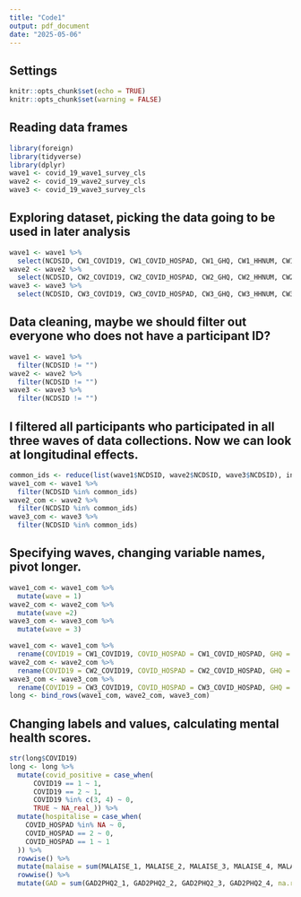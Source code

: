```yaml
---
title: "Code1"
output: pdf_document
date: "2025-05-06"
---
```

## Settings
```r
knitr::opts_chunk$set(echo = TRUE)
knitr::opts_chunk$set(warning = FALSE)
```
## Reading data frames
```r
library(foreign)
library(tidyverse)
library(dplyr)
wave1 <- covid_19_wave1_survey_cls
wave2 <- covid_19_wave2_survey_cls
wave3 <- covid_19_wave3_survey_cls
```
## Exploring dataset, picking the data going to be used in later analysis
```r
wave1 <- wave1 %>%
  select(NCDSID, CW1_COVID19, CW1_COVID_HOSPAD, CW1_GHQ, CW1_HHNUM, CW1_MALAISE_1, CW1_MALAISE_2, CW1_MALAISE_3, CW1_MALAISE_4, CW1_MALAISE_5, CW1_MALAISE_6, CW1_MALAISE_7, CW1_MALAISE_8, CW1_MALAISE_9, CW1_GAD2PHQ2_1, CW1_GAD2PHQ2_2, CW1_GAD2PHQ2_3, CW1_GAD2PHQ2_4)
wave2 <- wave2 %>%
  select(NCDSID, CW2_COVID19, CW2_COVID_HOSPAD, CW2_GHQ, CW2_HHNUM, CW2_MALAISE_1, CW2_MALAISE_2, CW2_MALAISE_3, CW2_MALAISE_4, CW2_MALAISE_5, CW2_MALAISE_6, CW2_MALAISE_7, CW2_MALAISE_8, CW2_MALAISE_9, CW2_GAD2PHQ2_1, CW2_GAD2PHQ2_2, CW2_GAD2PHQ2_3, CW2_GAD2PHQ2_4)
wave3 <- wave3 %>%
  select(NCDSID, CW3_COVID19, CW3_COVID_HOSPAD, CW3_GHQ, CW3_HHNUM, CW3_MALAISE_1, CW3_MALAISE_2, CW3_MALAISE_3, CW3_MALAISE_4, CW3_MALAISE_5, CW3_MALAISE_6, CW3_MALAISE_7, CW3_MALAISE_8, CW3_MALAISE_9, CW3_GAD2PHQ2_1, CW3_GAD2PHQ2_2, CW3_GAD2PHQ2_3, CW3_GAD2PHQ2_4)
```
## Data cleaning, maybe we should filter out everyone who does not have a participant ID?
```r
wave1 <- wave1 %>%
  filter(NCDSID != "")
wave2 <- wave2 %>%
  filter(NCDSID != "")
wave3 <- wave3 %>%
  filter(NCDSID != "")
```
## I filtered all participants who participated in all three waves of data collections. Now we can look at longitudinal effects.
```r
common_ids <- reduce(list(wave1$NCDSID, wave2$NCDSID, wave3$NCDSID), intersect)
wave1_com <- wave1 %>%
  filter(NCDSID %in% common_ids)
wave2_com <- wave2 %>%
  filter(NCDSID %in% common_ids)
wave3_com <- wave3 %>%
  filter(NCDSID %in% common_ids)
```
## Specifying waves, changing variable names, pivot longer.
```r
wave1_com <- wave1_com %>%
  mutate(wave = 1)
wave2_com <- wave2_com %>%
  mutate(wave =2)
wave3_com <- wave3_com %>%
  mutate(wave = 3)

wave1_com <- wave1_com %>%
  rename(COVID19 = CW1_COVID19, COVID_HOSPAD = CW1_COVID_HOSPAD, GHQ = CW1_GHQ, HHNUM = CW1_HHNUM, MALAISE_1 = CW1_MALAISE_1, MALAISE_2 = CW1_MALAISE_2, MALAISE_3 = CW1_MALAISE_3, MALAISE_4 = CW1_MALAISE_4, MALAISE_5 = CW1_MALAISE_5, MALAISE_6 = CW1_MALAISE_6, MALAISE_7 = CW1_MALAISE_7, MALAISE_8 = CW1_MALAISE_8, MALAISE_9 = CW1_MALAISE_9, GAD2PHQ2_1 = CW1_GAD2PHQ2_1, GAD2PHQ2_2 = CW1_GAD2PHQ2_2, GAD2PHQ2_3 = CW1_GAD2PHQ2_3, GAD2PHQ2_4 = CW1_GAD2PHQ2_4)
wave2_com <- wave2_com %>%
  rename(COVID19 = CW2_COVID19, COVID_HOSPAD = CW2_COVID_HOSPAD, GHQ = CW2_GHQ, HHNUM = CW2_HHNUM, MALAISE_1 = CW2_MALAISE_1, MALAISE_2 = CW2_MALAISE_2, MALAISE_3 = CW2_MALAISE_3, MALAISE_4 = CW2_MALAISE_4, MALAISE_5 = CW2_MALAISE_5, MALAISE_6 = CW2_MALAISE_6, MALAISE_7 = CW2_MALAISE_7, MALAISE_8 = CW2_MALAISE_8, MALAISE_9 = CW2_MALAISE_9, GAD2PHQ2_1 = CW2_GAD2PHQ2_1, GAD2PHQ2_2 = CW2_GAD2PHQ2_2, GAD2PHQ2_3 = CW2_GAD2PHQ2_3, GAD2PHQ2_4 = CW2_GAD2PHQ2_4)
wave3_com <- wave3_com %>%
  rename(COVID19 = CW3_COVID19, COVID_HOSPAD = CW3_COVID_HOSPAD, GHQ = CW3_GHQ, HHNUM = CW3_HHNUM, MALAISE_1 = CW3_MALAISE_1, MALAISE_2 = CW3_MALAISE_2, MALAISE_3 = CW3_MALAISE_3, MALAISE_4 = CW3_MALAISE_4, MALAISE_5 = CW3_MALAISE_5, MALAISE_6 = CW3_MALAISE_6, MALAISE_7 = CW3_MALAISE_7, MALAISE_8 = CW3_MALAISE_8, MALAISE_9 = CW3_MALAISE_9, GAD2PHQ2_1 = CW3_GAD2PHQ2_1, GAD2PHQ2_2 = CW3_GAD2PHQ2_2, GAD2PHQ2_3 = CW3_GAD2PHQ2_3, GAD2PHQ2_4 = CW3_GAD2PHQ2_4)
long <- bind_rows(wave1_com, wave2_com, wave3_com)

```
## Changing labels and values, calculating mental health scores.
```r
str(long$COVID19)
long <- long %>%
  mutate(covid_positive = case_when(
      COVID19 == 1 ~ 1,
      COVID19 == 2 ~ 1,
      COVID19 %in% c(3, 4) ~ 0,
      TRUE ~ NA_real_)) %>%
  mutate(hospitalise = case_when(
    COVID_HOSPAD %in% NA ~ 0,
    COVID_HOSPAD == 2 ~ 0,
    COVID_HOSPAD == 1 ~ 1
  )) %>%
  rowwise() %>%
  mutate(malaise = sum(MALAISE_1, MALAISE_2, MALAISE_3, MALAISE_4, MALAISE_5, MALAISE_6, MALAISE_7, MALAISE_8, MALAISE_9, na.rm = FALSE)) %>%
  rowwise() %>%
  mutate(GAD = sum(GAD2PHQ2_1, GAD2PHQ2_2, GAD2PHQ2_3, GAD2PHQ2_4, na.rm = FALSE))

```

